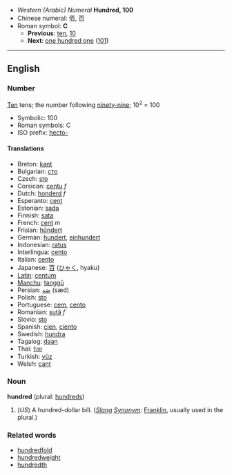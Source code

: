 *''Western (Arabic) Numeral'' '''Hundred, 100'''
*Chinese numeral: 佰, 百
*Roman symbol: '''C'''
**'''Previous''': [[ten]], [[10]]
**'''Next''': [[one hundred one]] ([[101]])

----

==English==
===Number===
[[Ten]] tens; the number following [[ninety-nine]]; 10<sup>2</sup> = 100

*Symbolic: 100
*Roman symbols: C
*ISO prefix: [[hecto-]]

====Translations====
*Breton: [[kant]]
*Bulgarian: [[сто]]
*Czech: [[sto]]
*Corsican: [[centu]] ''f''
*Dutch: [[honderd]] ''f''
*Esperanto: [[cent]]
*Estonian: [[sada]]
*Finnish: [[sata]]
*French: [[cent]] ''m''
*Frisian: [[hûndert]]
*German: [[hundert]], [[einhundert]]
*Indonesian: [[ratus]]
*Interlingua: [[cento]]
*Italian: [[cento]] '' ''
*Japanese: [[百]] ([[ひゃく]], hyaku)
*[[Latin]]: [[centum]]
*[[Manchu]]: [[tanggū]]
*Persian: [[صَد]] (sæd)
*Polish: [[sto]]
*Portuguese: [[cem]], [[cento]]
*Romanian: [[sută]] ''f''
*Slovio: [[sto]]
*Spanish: [[cien]], [[ciento]]
*Swedish: [[hundra]]
*Tagalog: [[daan]]
*Thai: [[ร้อย]]
*Turkish: [[yüz]]
*Welsh: [[cant]]

===Noun===
'''hundred''' (plural: [[hundreds]])
#(''US'') A hundred-dollar bill. (''[[Slang]] [[Synonym]]'': [[Franklin]], usually used in the plural.)
===Related words===
*[[hundredfold]]
*[[hundredweight]]
*[[hundredth]]